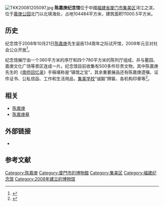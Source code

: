 [[File:TKK20081205097.jpg|thumb]]
{{not|陈嘉庚纪念堂}}
'''陈嘉庚纪念馆'''位于中國[[福建省|福建省]][[厦门市|厦门市]][[集美区|集美区]]浔江之滨，位于[[嘉庚公园|嘉庚公园]]北门以北填海处，占地104484平方米，建筑面积11000.5平方米。

==历史==
纪念馆于2008年10月21日[[陈嘉庚|陈嘉庚]]先生诞辰134周年之际试开馆，2009年元旦对社会公众开放<ref>{{cite web |url=http://www.xm.gov.cn/xmyw/200810/t20081020_280962.htm |title=陈嘉庚纪念馆明日开馆 |publisher=厦门市人民政府 |accessdate=2009-07-09 }}</ref>。

纪念馆展厅由一个360平方米的序厅和四个780平方米的陈列厅组成，并与鳌园、嘉庚文化广场等景区连成一片。纪念馆目前收集有500多件珍贵文物，其中陈嘉庚先生的《[[南侨回忆录|南侨回忆录]]》手稿堪称是“镇馆之宝”，其余重要展品还有陈嘉庚遗嘱、证件证书、公私信函、工作和生活用品，[[集美学校|集美学校]]“诚毅”牌匾、各机构印章等<ref>{{cite web |url=http://www.cnta.gov.cn/html/2008-10/2008-10-21-11-37-07391.html |title=陈嘉庚纪念馆今日开馆 爱国主义教育与旅游结合成新亮点 |publisher=中华人民共和国国家旅游局 |accessdate=2009-07-09 }}{{dead link|date=2018年5月 |bot=InternetArchiveBot |fix-attempted=yes }}</ref>。

== 相关 ==
* [[陈嘉庚|陈嘉庚]]
* [[陈嘉庚墓|陈嘉庚墓]]

== 外部链接 ==
* {{官方网站|http://www.tankahkee.cn/}}

== 参考文献 ==
{{commonscat|Tan Kah Kee Memorial Hall}}
{{coord|24|34|21|N|118|6|8|E|display=title|region:CN-62_type:landmark}}
{{reflist}}

{{fujian-stub}}
[[Category:陈嘉庚|Category:陈嘉庚]]
[[Category:廈門市的博物館|Category:廈門市的博物館]]
[[Category:集美区|Category:集美区]]
[[Category:福建纪念馆|Category:福建纪念馆]]
[[Category:2008年建立的博物馆|Category:2008年建立的博物馆]]
